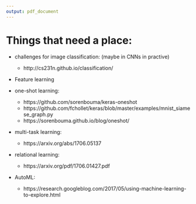 ```yaml
---
output: pdf_document
---
```


# Things that need a place:

+ challenges for image classification: (maybe in CNNs in practive)

    + http://cs231n.github.io/classification/

+ Feature learning

+ one-shot learning:

    + https://github.com/sorenbouma/keras-oneshot
    + https://github.com/fchollet/keras/blob/master/examples/mnist_siamese_graph.py
    + https://sorenbouma.github.io/blog/oneshot/
    
+ multi-task learning:

    + https://arxiv.org/abs/1706.05137
    
+ relational learning: 

    + https://arxiv.org/pdf/1706.01427.pdf

+ AutoML:

    + https://research.googleblog.com/2017/05/using-machine-learning-to-explore.html
